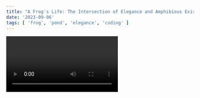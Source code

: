 ```yaml
---
title: "A Frog's Life: The Intersection of Elegance and Amphibious Existence"
date: '2023-09-06'
tags: [ 'frog', 'pond', 'elegance', 'coding' ]
---
```


<Video id = "Wknm50I53Q4" />

# A Frog's Life: The Intersection of Elegance and Amphibious Existence
## By Sir Ribbitington
### Date: September 6, 2023

Ah, greetings, dear readers: I am **Sir Ribbitington**, a frog of considerable taste and intellect. Today, I shall regale you with tales and insights from my life—a life that straddles the fascinating worlds of high society and natural splendor.

---

### The Early Days in the Pond

Ah, the pond! My birthplace and the cradle of my youth. While some may view it as a mere puddle of water, to me, it was a universe of opportunities. I spent my tadpole days swimming amidst the reeds, learning the basics of aquatic navigation and the art of catching flies with utmost precision.

> "The pond is not just a habitat; it's a training ground for life's grander stages." - Sir Ribbitington

---

### The Leap to High Society

As I matured, I found myself yearning for more than just the simple pleasures of pond life. I was drawn to the allure of high society—the fine wines, the gourmet meals, and the intellectual conversations that went beyond the latest algae trends.

I donned my first top hat and took a leap (quite literally) into the world of elegance. I learned to appreciate the nuances of a well-aged cheese and the subtle complexities of a Bach concerto.

---

### Coding: The Unexpected Passion

Just when I thought I had seen it all, I stumbled upon the world of **coding**. Ah, the sheer beauty of a well-crafted algorithm! It was like discovering an entirely new form of art—one that combined logic and creativity in equal measure.

```python
# A simple Python code snippet to demonstrate my love for coding
def catch_fly(fly_speed):
    if fly_speed < 5:
        return "Caught!"
    else:
        return "Missed!"
```

### Conclusion
Life, my dear readers, is a rich tapestry of experiences. Whether you're a frog or a human, there's a world of opportunities waiting for you to leap into. So put on your top hat, take a sip of your finest wine, and jump into your next adventure.

Until next time, ribbit!